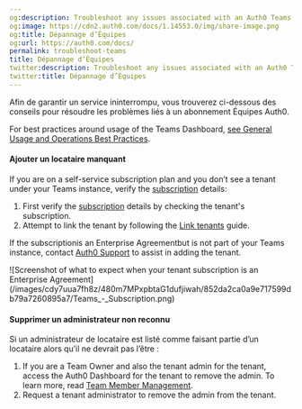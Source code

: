 ```yaml
---
og:description: Troubleshoot any issues associated with an Auth0 Teams membership.
og:image: https://cdn2.auth0.com/docs/1.14553.0/img/share-image.png
og:title: Dépannage d’Équipes
og:url: https://auth0.com/docs/
permalink: troubleshoot-teams
title: Dépannage d’Équipes
twitter:description: Troubleshoot any issues associated with an Auth0 Teams membership.
twitter:title: Dépannage d’Équipes
---
```


Afin de garantir un service ininterrompu, vous trouverez ci-dessous des conseils pour résoudre les problèmes liés à un abonnement Équipes Auth0.

<Callout icon="file-lines" color="#0EA5E9" iconType="regular">

For best practices around usage of the Teams Dashboard, [see General Usage and Operations Best Practices](/docs/troubleshoot/general-usage-and-operations-best-practices).

</Callout>

#### Ajouter un locataire manquant

If you are on a self-service subscription plan and you don’t see a tenant under your Teams instance, verify the [subscription](/docs/troubleshoot/customer-support/manage-subscriptions) details:

1. First verify the [subscription](/docs/troubleshoot/customer-support/manage-subscriptions) details by checking the tenant's subscription.
2. Attempt to link the tenant by following the [Link tenants](/docs/get-started/auth0-teams/tenant-management) guide.

If the subscriptionis an Enterprise Agreementbut is not part of your Teams instance, contact [Auth0 Support](http://support.auth0.com) to assist in adding the tenant.

<Frame>![Screenshot of what to expect when your tenant subscription is an Enterprise Agreement](/images/cdy7uua7fh8z/480m7MPxpbtaG1dufjiwah/852da2ca0a9e717599db79a7260895a7/Teams_-_Subscription.png)</Frame>

#### Supprimer un administrateur non reconnu

Si un administrateur de locataire est listé comme faisant partie d’un locataire alors qu’il ne devrait pas l’être :

1. If you are a Team Owner and also the tenant admin for the tenant, access the Auth0 Dashboard for the tenant to remove the admin. To learn more, read [Team Member Management](/docs/get-started/auth0-teams/team-member-management).
2. Request a tenant administrator to remove the admin from the tenant.